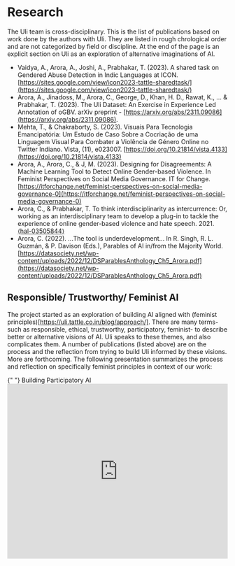 
<ContentPageShell>

# Research 

The Uli team is cross-disciplinary. This is the list of publications based on work done by the authors with Uli. They are listed in rough chrological order and are not categorized by field or discipline. At the end of the page is an explicit section on Uli as an exploration of alternative imaginations of AI.

* Vaidya, A., Arora, A., Joshi, A., Prabhakar, T. (2023). A shared task on Gendered Abuse Detection in Indic Languages at ICON. [https://sites.google.com/view/icon2023-tattle-sharedtask/](https://sites.google.com/view/icon2023-tattle-sharedtask/)
* Arora, A., Jinadoss, M., Arora, C., George, D., Khan, H. D., Rawat, K., ... & Prabhakar, T. (2023). The Uli Dataset: An Exercise in Experience Led Annotation of oGBV. arXiv preprint - [https://arxiv.org/abs/2311.09086](https://arxiv.org/abs/2311.09086).
* Mehta, T., & Chakraborty, S. (2023). Visuais Para Tecnologia Emancipatória: Um Estudo de Caso Sobre a Cocriação de uma Linguagem Visual Para Combater a Violência de Género Online no Twitter Indiano. Vista, (11), e023007. [https://doi.org/10.21814/vista.4133](https://doi.org/10.21814/vista.4133)
* Arora, A., Arora, C., & J, M. (2023). Designing for Disagreements: A Machine Learning Tool to Detect Online Gender-based Violence. In Feminist Perspectives on Social Media Governance. IT for Change. [https://itforchange.net/feminist-perspectives-on-social-media-governance-0](https://itforchange.net/feminist-perspectives-on-social-media-governance-0)
* Arora, C., & Prabhakar, T. To think interdisciplinarity as intercurrence: Or, working as an interdisciplinary team to develop a plug-in to tackle the experience of online gender-based violence and hate speech. 2021. [⟨hal-03505844⟩](https://hal.science/hal-03505844)
* Arora, C. (2022). ...The tool is underdevelopment... In R. Singh, R. L. Guzmán, & P. Davison (Eds.), Parables of AI in/from the Majority World. [https://datasociety.net/wp-content/uploads/2022/12/DSParablesAnthology_Ch5_Arora.pdf](https://datasociety.net/wp-content/uploads/2022/12/DSParablesAnthology_Ch5_Arora.pdf)


## Responsible/ Trustworthy/ Feminist AI

The project started as an exploration of building AI aligned with (feminist principles)[https://uli.tattle.co.in/blog/approach/]. There are many terms- such as responsible, ethical, trustworthy, participatory, feminist- to describe better or alternative visions of AI. Uli speaks to these themes, and also complicates them. A number of publications (listed above) are on the process and the reflection from trying to build Uli informed by these visions. More are forthcoming. The following presentation summarizes the process and reflection on specifically feminist principles in context of our work:

<Box>
    <Box>
      <Text style={{ fontSize: "1.4em" }} margin={{ bottom: "0.8em" }}>
        {" "}
        Building Participatory AI
      </Text>
      <Box fill>
        <iframe
          width="100%"
          height="400"
          src="https://www.youtube.com/watch?v=Zt088nILmDM"
          title="Working with Feminist AI"
          frameborder="0"
          allow="accelerometer; autoplay; clipboard-write; encrypted-media; gyroscope; picture-in-picture"
          allowfullscreen
        ></iframe>
      </Box>
</Box>


</ContentPageShell>
